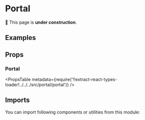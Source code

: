 



# Portal

🚧 This page is **under construction**.

## Examples

<Example title="Basic Usage" path="portal/basic-usage">
  <BasicUsage />
</Example>

## Props

### Portal

<PropsTable
  metadata={require('!!extract-react-types-loader!../../../src/portal/portal')}
/>

## Imports

You can import following components or utilities from this module:

<Imports module={PortalExports} path="@datacamp/waffles/portal" />
